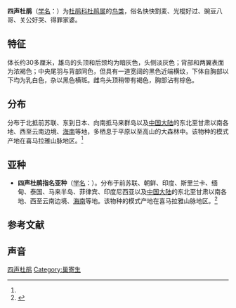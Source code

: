 {{speciesbox
| name = 四声杜鹃
| status = LC
| status_system = IUCN3.1
| status_ref = <ref>{{IUCN|id=22683870 |title=''Cuculus micropterus'' |assessor=BirdLife International |assessor-link=BirdLife International |version=2013.2 |year=2012 |accessdate=26 November 2013}}</ref>
| image = Indian Cuckoo (J).jpg
| genus = Cuculus
| species = micropterus
| authority = (Gould)<ref name='id2131'>{{cite web| url =http://www.bioinfo.cn/db05/BjdwSpecies.php?action=view&id=2131| title =四声杜鹃| work =《中国动物物种编目数据库》| publisher =中国科学院微生物研究所| author =中国科学院动物研究所| accessdate =2009-04-04| deadurl =yes| archiveurl =https://web.archive.org/web/20160305003740/http://www.bioinfo.cn/db05/BjdwSpecies.php?action=view&id=2131| archivedate =2016-03-05}}</ref>
| range_map = CuculusMicropterusMap.svg
}}

'''四声杜鹃'''（[[学名|学名]]：{{lang|la|''Cuculus micropterus''}}）为[[杜鹃科|杜鹃科]][[杜鹃属|杜鹃属]]的[[鸟类|鸟类]]，俗名快快割麦、光棍好过、豌豆八哥、关公好哭、得罪家婆。

==特征==
体长约30多厘米，雄鸟的头顶和后颈均为暗灰色，头侧淡灰色；背部和两翼表面为浓褐色；中央尾羽与背部同色，但具有一道宽阔的黑色近端横纹，下体自胸部以下均为乳白色，杂以黑色横斑。雌鸟头顶稍带有褐色，胸部沾有棕色。

==分布==
分布于北抵前苏联、东到日本、向南抵马来群岛以及[[中国大陆|中国大陆]]的东北至甘肃以南各地、西至云南边境、[[海南|海南]]等地，多栖息于平原以至高山的大森林中。该物种的模式产地在喜马拉雅山脉地区。<ref name='id2131'/>

==亚种==
*'''四声杜鹃指名亚种'''（[[学名|学名]]：{{lang|la|''Cuculus micropterus micropterus''}}）。分布于前苏联、朝鲜、印度、斯里兰卡、缅甸、泰国、马来半岛、菲律宾、印度尼西亚以及[[中国大陆|中国大陆]]的东北至甘肃以南各地、西至云南边境、[[海南|海南]]等地。该物种的模式产地在喜马拉雅山脉地区。<ref name='id2132'>{{cite web| url =http://www.bioinfo.cn/db05/BjdwSpecies.php?action=view&id=2132| title =四声杜鹃指名亚种| work =《中国动物物种编目数据库》| publisher =中国科学院微生物研究所| author =中国科学院动物研究所| accessdate =2009-04-04| deadurl =yes| archiveurl =https://web.archive.org/web/20160305044322/http://www.bioinfo.cn/db05/BjdwSpecies.php?action=view&id=2132| archivedate =2016-03-05}}</ref>

== 参考文献 ==
{{reflist}}

==声音==
{{listen|filename=C-micropterus.ogg|title=四声杜鹃鸣叫|description=2006年4月在{{link-en|那格河里国家公园|Nagerhole}}录制的四声杜鹃鸣叫声 |format=[[Ogg|Ogg]]}}
{{Listen|filename=IndianCuckoo.ogg|title=四声杜鹃鸣叫|description=2008年5月在中部喜马拉雅录制的四声杜鹃鸣叫声|format=[[Ogg|Ogg]]}}

{{Brood parasite}}
{{Taxonbar|from=Q877666}}

[[Category:杜鹃属|四声杜鹃]]
[[Category:巢寄生|Category:巢寄生]]